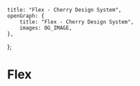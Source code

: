 
	title: "Flex - Cherry Design System",
	openGraph: {
		title: "Flex - Cherry Design System",
		images: OG_IMAGE,
	},
};

# Flex
